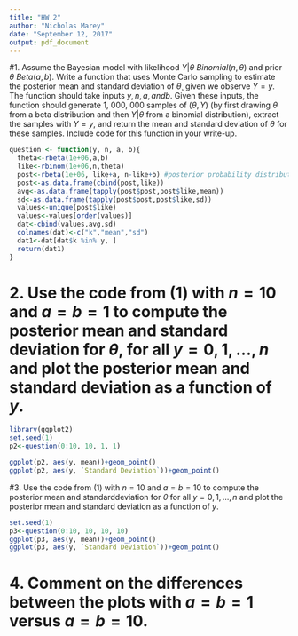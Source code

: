 ```yaml
---
title: "HW 2"
author: "Nicholas Marey"
date: "September 12, 2017"
output: pdf_document
---
```



#1. Assume the Bayesian model with likelihood $Y | \theta ~ Binomial(n, \theta)$ and prior $\theta ~ Beta(a,b)$. Write a function that uses Monte Carlo sampling to estimate the posterior mean and standard deviation of $\theta$¸ given we observe $Y = y$. The function should take inputs $y, n, a, and b$. Given these inputs, the function should generate 1, 000, 000 samples of $(\theta, Y )$ (by first drawing $\theta$ from a beta distribution and then $Y | \theta$ from a binomial distribution), extract the samples with $Y = y$, and return the mean and standard deviation of $\theta$ for these samples. Include code for this function in your write-up.

```r
question <- function(y, n, a, b){
  theta<-rbeta(1e+06,a,b)
  like<-rbinom(1e+06,n,theta)
  post<-rbeta(1e+06, like+a, n-like+b) #posterior probability distribution
  post<-as.data.frame(cbind(post,like))
  avg<-as.data.frame(tapply(post$post,post$like,mean))
  sd<-as.data.frame(tapply(post$post,post$like,sd))
  values<-unique(post$like)
  values<-values[order(values)]
  dat<-cbind(values,avg,sd)
  colnames(dat)<-c("k","mean","sd")
  dat1<-dat[dat$k %in% y, ]
  return(dat1)
}

```

# 2. Use the code from (1) with $n = 10$ and $a = b = 1$ to compute the posterior mean and standard deviation for $\theta$, for all $y = 0, 1, . . . , n$ and plot the posterior mean and standard deviation as a function of $y$.


```r

library(ggplot2)
set.seed(1)
p2<-question(0:10, 10, 1, 1)

ggplot(p2, aes(y, mean))+geom_point()
ggplot(p2, aes(y, `Standard Deviation`))+geom_point()

```

#3. Use the code from (1) with $n = 10$ and $a = b = 10$ to compute the posterior mean and standarddeviation for $\theta$ for all $y = 0, 1, . . . , n$ and plot the posterior mean and standard deviation as a function of $y$.


```r
set.seed(1)
p3<-question(0:10, 10, 10, 10)
ggplot(p3, aes(y, mean))+geom_point()
ggplot(p3, aes(y, `Standard Deviation`))+geom_point()
```

# 4. Comment on the differences between the plots with $a = b = 1$ versus $a = b = 10$.


